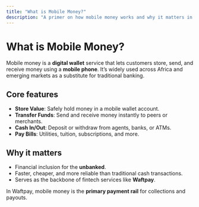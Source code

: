 ```yaml
---
title: "What is Mobile Money?"
description: "A primer on how mobile money works and why it matters in digital payments."
---
```


# What is Mobile Money?

Mobile money is a **digital wallet** service that lets customers store, send, and receive money using a **mobile phone**.
It’s widely used across Africa and emerging markets as a substitute for traditional banking.

## Core features
- **Store Value**: Safely hold money in a mobile wallet account.
- **Transfer Funds**: Send and receive money instantly to peers or merchants.
- **Cash In/Out**: Deposit or withdraw from agents, banks, or ATMs.
- **Pay Bills**: Utilities, tuition, subscriptions, and more.

## Why it matters
- Financial inclusion for the **unbanked**.
- Faster, cheaper, and more reliable than traditional cash transactions.
- Serves as the backbone of fintech services like **Waftpay**.

In Waftpay, mobile money is the **primary payment rail** for collections and payouts.
